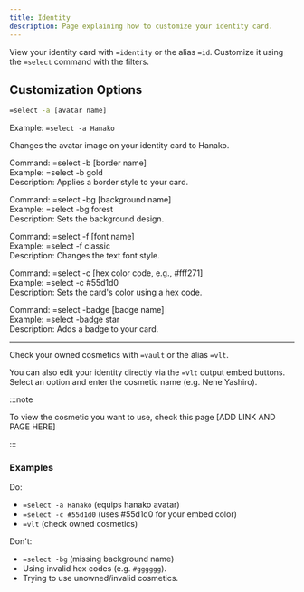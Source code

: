 ```yaml
---
title: Identity
description: Page explaining how to customize your identity card.
---
```



View your identity card with `=identity` or the alias `=id`. Customize it using the `=select` command with the filters.

## Customization Options

<Tabs>
<TabItem label="Avatar">

```sh
=select -a [avatar name]  
```
Example: `=select -a Hanako`

Changes the avatar image on your identity card to Hanako.

</TabItem>
<TabItem label="Border">

Command: =select -b [border name]  
Example: =select -b gold  
Description: Applies a border style to your card.

</TabItem>
<TabItem label="Background">

Command: =select -bg [background name]  
Example: =select -bg forest  
Description: Sets the background design.

</TabItem>
<TabItem label="Font">

Command: =select -f [font name]  
Example: =select -f classic  
Description: Changes the text font style.

</TabItem>
<TabItem label="Color">

Command: =select -c [hex color code, e.g., #fff271]  
Example: =select -c #55d1d0  
Description: Sets the card's color using a hex code.

</TabItem>
<TabItem label="Badge">

Command: =select -badge [badge name]  
Example: =select -badge star  
Description: Adds a badge to your card.

</TabItem>
</Tabs>

---

Check your owned cosmetics with `=vault` or the alias `=vlt`.  

You can also edit your identity directly via the `=vlt` output embed buttons. Select an option and enter the cosmetic name (e.g. Nene Yashiro). 

:::note 

To view the cosmetic you want to use, check this page [ADD LINK AND PAGE HERE]

:::

### Examples

Do:
- `=select -a Hanako` (equips hanako avatar)
- `=select -c #55d1d0` (uses #55d1d0 for your embed color)
- `=vlt` (check owned cosmetics)

Don't:
- `=select -bg` (missing background name)
- Using invalid hex codes (e.g. `#gggggg`).
- Trying to use unowned/invalid cosmetics.
